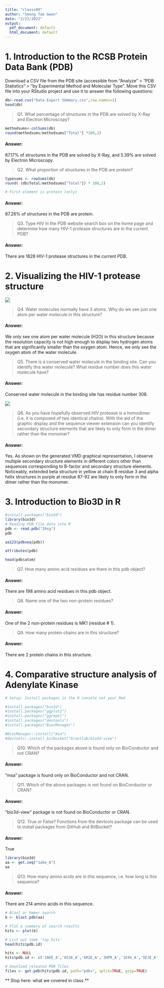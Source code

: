 ```yaml
---
title: "classs09"
author: "Seong Tae Gwon"
date: "2/21/2022"
output:
  pdf_document: default
  html_document: default
---
```


# 1. Introduction to the RCSB Protein Data Bank (PDB)

Download a CSV file from the PDB site (accessible from “Analyze” > “PDB Statistics” > “by Experimental Method and Molecular Type”. Move this CSV file into your RStudio project and use it to answer the following questions:

```r
db<-read.csv("Data Export SUmmary.csv",row.names=1)
head(db)
```


> Q1. What percentage of structures in the PDB are solved by X-Ray and Electron Microscopy?

```r
methodsums<-colSums(db)
round(methodsums/methodsums["Total"] *100,2)
```

#### Answer:
87.17% of structures in the PDB are solved by X-Ray, and 5.39% are solved by Electron Microscopy. 

> Q2. What proportion of structures in the PDB are protein?

```r
typesums <- rowSums(db)
round( (db$Total/methodsums["Total"]) * 100,2)

# First element is protein (only)
```

#### Answer:
87.26% of structures in the PDB are protein.

> Q3. Type HIV in the PDB website search box on the home page and determine how many HIV-1 protease structures are in the current PDB?

#### Answer:
There are 1828 HIV-1 protease structures in the current PDB.

# 2. Visualizing the HIV-1 protease structure

![](vmd1.png)

> Q4. Water molecules normally have 3 atoms. Why do we see just one atom per water molecule in this structure?

#### Answer:
We only see one atom per water molecule (H2O) in this structure because the resolution capacity is not high enough to display two hydrogen atoms that are significantly smaller than the oxygen atom. Hence, we only see the oxygen atom of the water molecule.

> Q5. There is a conserved water molecule in the binding site. Can you identify this water molecule? What residue number does this water molecule have?

#### Answer:
Conserved water molecule in the binding site has residue number 308.  

![](vmd2.png)

> Q6. As you have hopefully observed HIV protease is a homodimer (i.e. it is composed of two identical chains). With the aid of the graphic display and the sequence viewer extension can you identify secondary structure elements that are likely to only form in the dimer rather than the monomer?

#### Answer:
Yes. As shown on the generated VMD graphical representation, I observe multiple secondary structure elements in different colors other than sequences corresponding to B-factor and secondary structure elements. Noticeably, extended beta structure in yellow at chain B residue 3 and alpha helix structures in purple at residue 87-92 are likely to only form in the dimer rather than the monomer.

# 3. Introduction to Bio3D in R

```r
#install.packages("bio3d")
library(bio3d)
# Reading PDB file data into R
pdb <- read.pdb("1hsg")
pdb
```

```r
aa123(pdbseq(pdb))
```

```r
attributes(pdb)
```

```r
head(pdb$atom)
```


> Q7. How many amino acid residues are there in this pdb object?

#### Answer:
There are 198 amino acid residues in this pdb object.

> Q8. Name one of the two non-protein residues?

#### Answer:
One of the 2 non-protein residues is MK1 (residue # 1).

> Q9. How many protein chains are in this structure?

#### Answer:
There are 2 protein chains in this structure.

# 4. Comparative structure analysis of Adenylate Kinase

```r
# Setup: Install packages in the R console not your Rmd

#install.packages("bio3d")
#install.packages("ggplot2")
#install.packages("ggrepel")
#install.packages("devtools")
#install.packages("BiocManager")

#BiocManager::install("msa")
#devtools::install_bitbucket("Grantlab/bio3d-view")
```


> Q10. Which of the packages above is found only on BioConductor and not CRAN?

#### Answer:
"msa" package is found only on BioConductor and not CRAN.

> Q11. Which of the above packages is not found on BioConductor or CRAN?

#### Answer:
"bio3d-view" package is not found on BioConductor or CRAN.

> Q12. True or False? Functions from the devtools package can be used to install packages from GitHub and BitBucket?

#### Answer:
True


```r
library(bio3d)
aa <- get.seq("1ake_A")
aa
```

> Q13. How many amino acids are in this sequence, i.e. how long is this sequence?

#### Answer:
There are 214 amino acids in this sequence. 

```r
# Blast or hmmer search 
b <- blast.pdb(aa)
```

```r
# Plot a summary of search results
hits <- plot(b)
```

```r
# List out some 'top hits'
head(hits$pdb.id)
```

```r
hits <- NULL
hits$pdb.id <- c('1AKE_A','6S36_A','6RZE_A','3HPR_A','1E4V_A','5EJE_A','1E4Y_A','3X2S_A','6HAP_A','6HAM_A','4K46_A','3GMT_A','4PZL_A')
```

```r
# Download releated PDB files
files <- get.pdb(hits$pdb.id, path="pdbs", split=TRUE, gzip=TRUE)
```

** Stop here: what we covered in class **

